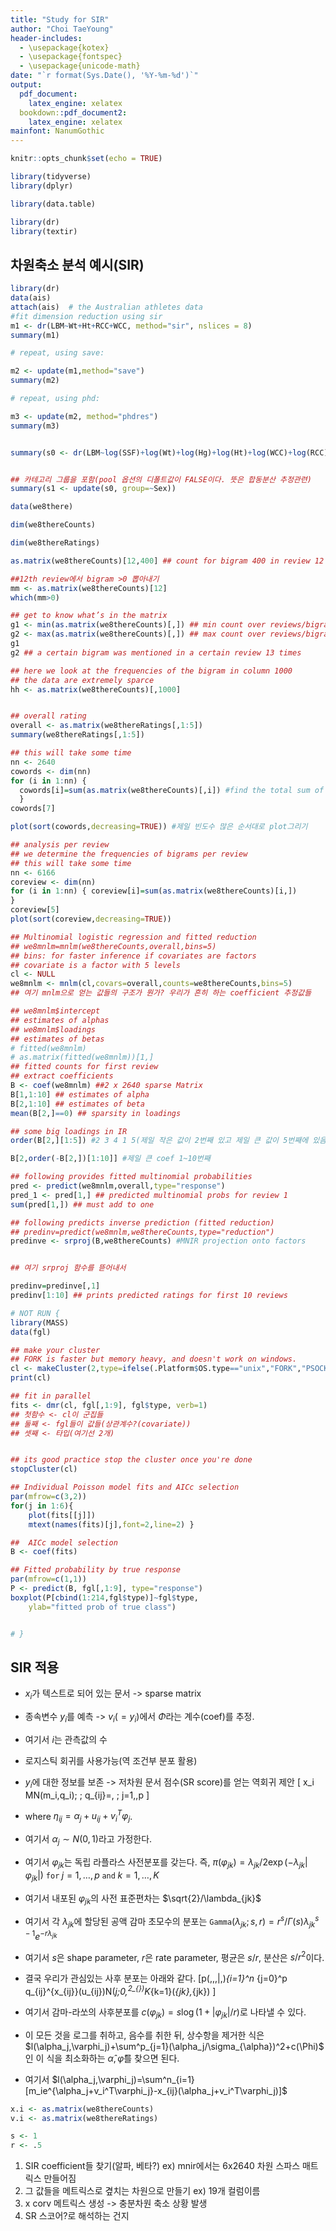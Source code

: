 ```yaml
---
title: "Study for SIR"
author: "Choi TaeYoung"
header-includes:
  - \usepackage{kotex}
  - \usepackage{fontspec}
  - \usepackage{unicode-math}
date: "`r format(Sys.Date(), '%Y-%m-%d')`"
output: 
  pdf_document: 
    latex_engine: xelatex
  bookdown::pdf_document2:
    latex_engine: xelatex
mainfont: NanumGothic
---
```


```r
knitr::opts_chunk$set(echo = TRUE)
```

```r
library(tidyverse)
library(dplyr)

library(data.table)

library(dr)
library(textir)
```


## 차원축소 분석 예시(SIR)
```r
library(dr)
data(ais)
attach(ais)  # the Australian athletes data
#fit dimension reduction using sir
m1 <- dr(LBM~Wt+Ht+RCC+WCC, method="sir", nslices = 8)
summary(m1)

# repeat, using save:

m2 <- update(m1,method="save")
summary(m2)

# repeat, using phd:

m3 <- update(m2, method="phdres")
summary(m3)


summary(s0 <- dr(LBM~log(SSF)+log(Wt)+log(Hg)+log(Ht)+log(WCC)+log(RCC)+log(Hc)+log(Ferr), data=ais, slice.function=dr.slices.arc, nslices=8, chi2approx="wood", numdir=4, method="sir"))


## 카테고리 그룹을 포함(pool 옵션의 디폴트값이 FALSE이다. 뜻은 합동분산 추정관련)
summary(s1 <- update(s0, group=~Sex))
```



```r
data(we8there)

dim(we8thereCounts)

dim(we8thereRatings)

as.matrix(we8thereCounts)[12,400] ## count for bigram 400 in review 12

##12th review에서 bigram >0 뽑아내기
mm <- as.matrix(we8thereCounts)[12] 
which(mm>0)

## get to know what’s in the matrix
g1 <- min(as.matrix(we8thereCounts)[,]) ## min count over reviews/bigrams
g2 <- max(as.matrix(we8thereCounts)[,]) ## max count over reviews/bigrams 
g1
g2 ## a certain bigram was mentioned in a certain review 13 times

## here we look at the frequencies of the bigram in column 1000 
## the data are extremely sparce
hh <- as.matrix(we8thereCounts)[,1000]


## overall rating 
overall <- as.matrix(we8thereRatings[,1:5])
summary(we8thereRatings[,1:5])
```


```r
## this will take some time 
nn <- 2640 
cowords <- dim(nn) 
for (i in 1:nn) {
  cowords[i]=sum(as.matrix(we8thereCounts)[,i]) #find the total sum of each different bigram 
  } 
cowords[7]

plot(sort(cowords,decreasing=TRUE)) #제일 빈도수 많은 순서대로 plot그리기
```

```r
## analysis per review
## we determine the frequencies of bigrams per review 
## this will take some time 
nn <- 6166 
coreview <- dim(nn) 
for (i in 1:nn) { coreview[i]=sum(as.matrix(we8thereCounts)[i,]) 
} 
coreview[5]
plot(sort(coreview,decreasing=TRUE))
```

```r
## Multinomial logistic regression and fitted reduction 
## we8mnlm=mnlm(we8thereCounts,overall,bins=5) 
## bins: for faster inference if covariates are factors
## covariate is a factor with 5 levels 
cl <- NULL 
we8mnlm <- mnlm(cl,covars=overall,counts=we8thereCounts,bins=5)
## 여기 mnlm으로 얻는 값들의 구조가 뭔가? 우리가 흔히 하는 coefficient 추정값들 

## we8mnlm$intercept 
## estimates of alphas 
## we8mnlm$loadings 
## estimates of betas 
# fitted(we8mnlm)
# as.matrix(fitted(we8mnlm))[1,]
## fitted counts for first review
## extract coefficients 
B <- coef(we8mnlm) ##2 x 2640 sparse Matrix
B[1,1:10] ## estimates of alpha
B[2,1:10] ## estimates of beta
mean(B[2,]==0) ## sparsity in loadings

## some big loadings in IR 
order(B[2,][1:5]) #2 3 4 1 5(제일 작은 값이 2번째 있고 제일 큰 값이 5번째에 있음)

B[2,order(-B[2,])[1:10]] #제일 큰 coef 1~10번째

## following provides fitted multinomial probabilities
pred <- predict(we8mnlm,overall,type="response")
pred_1 <- pred[1,] ## predicted multinomial probs for review 1 
sum(pred[1,]) ## must add to one

## following predicts inverse prediction (fitted reduction)
## predinv=predict(we8mnlm,we8thereCounts,type="reduction")
predinve <- srproj(B,we8thereCounts) #MNIR projection onto factors 


## 여기 srproj 함수를 뜯어내서 

predinv=predinve[,1] 
predinv[1:10] ## prints predicted ratings for first 10 reviews
```


```r
# NOT RUN {
library(MASS)
data(fgl)

## make your cluster 
## FORK is faster but memory heavy, and doesn't work on windows.
cl <- makeCluster(2,type=ifelse(.Platform$OS.type=="unix","FORK","PSOCK")) 
print(cl)

## fit in parallel
fits <- dmr(cl, fgl[,1:9], fgl$type, verb=1)
## 첫함수 <- cl이 군집들
## 둘째 <- fgl들이 값들(상관계수?(covariate))
## 셋째 <- 타입(여기선 2개)


## its good practice stop the cluster once you're done
stopCluster(cl)

## Individual Poisson model fits and AICc selection
par(mfrow=c(3,2))
for(j in 1:6){
	plot(fits[[j]])
	mtext(names(fits)[j],font=2,line=2) }

##  AICc model selection
B <- coef(fits)

## Fitted probability by true response
par(mfrow=c(1,1))
P <- predict(B, fgl[,1:9], type="response")
boxplot(P[cbind(1:214,fgl$type)]~fgl$type, 
	ylab="fitted prob of true class")


# }
```
 
## SIR 적용

- $x_i$가 텍스트로 되어 있는 문서 -> sparse matrix 
- 종속변수 $y_i$를 예측 -> $v_i(=y_i)$에서 $\Phi$라는 계수(coef)를 추정.
- 여기서 $i$는 관측값의 수
- 로지스틱 회귀를 사용가능(역 조건부 분포 활용)
- $y_i$에 대한 정보를 보존 -> 저차원 문서 점수(SR score)를 얻는 역회귀 제안
\[ x_i \sim MN(m_i,q_i)\; \texttt{with}\; q_{ij}=\frac{\exp(\eta_{ij})}{\sum_{i=1^{p}\exp(\eta_{ij})}}, \; j=1,\dots,p
    \]
- where $\eta_{ij}=\alpha_j+u_{ij}+v_i^T \varphi_j$.
- 여기서 $\alpha_j \sim N(0,1)$라고 가정한다.
- 여기서 $\varphi_{jk}$는 독립 라플라스 사전분포를 갖는다. 즉, $\pi(\varphi_{jk})=\lambda_{jk}/2\exp(-\lambda_{jk}|\varphi_{jk}|)$ $\texttt{for}\; j = 1, \dots, p \;\texttt{and} \; k = 1, \dots, K$
- 여기서 내포된 $\varphi_{jk}$의 사전 표준편차는 $\sqrt{2}/\lambda_{jk}$
- 여기서 각 $\lambda_{jk}$에 할당된 공액 감마 초모수의 분포는 $\texttt{Gamma}(\lambda_{jk};s,r)=r^s/\Gamma(s)\lambda^{s-1}_{jk}e^{-r\lambda_{jk}}$
- 여기서 $s$은 shape parameter, $r$은 rate parameter, 평균은 $s/r$, 분산은 $s/r^2$이다.

- 결국 우리가 관심있는 사후 분포는 아래와 같다.
\[p(\mathbf{\Phi},\mathbf{\alpha},\mathbf{\lambda},\mathbf{U}|\mathbf{X},\mathbf{V})\propto \prod_{i=1}^n \prod_{j=0}^p q_{ij}^{x_{ij}}\pi(u_{ij})N(\alpha_j;0,\sigma^2_{\alpha})\prod^K_{k=1}\text{GL}(\varphi_{jk},\lambda_{jk})
\]

- 여기서 감마-라쏘의 사후분포를 $c(\varphi_{jk})=s\log(1+|\varphi_{jk}|/r)$로 나타낼 수 있다.

- 이 모든 것을 로그를 취하고, 음수를 취한 뒤, 상수항을 제거한 식은 $l(\alpha_j,\varphi_j)+\sum^p_{j=1}(\alpha_j/\sigma_{\alpha})^2+c(\Phi)$ 인 이 식을 최소화하는 $\hat{\alpha}, \hat{\varphi}$를 찾으면 된다.

- 여기서 $l(\alpha_j,\varphi_j)=\sum^n_{i=1}[m_ie^{\alpha_j+v_i^T\varphi_j}-x_{ij}(\alpha_j+v_i^T\varphi_j)]$
```r
x.i <- as.matrix(we8thereCounts)
v.i <- as.matrix(we8thereRatings)

s <- 1
r <- .5


```
 

1. SIR coefficient들 찾기(알파, 베타?) ex) mnir에서는 6x2640 차원 스파스 매트릭스 만들어짐
2. 그 값들을 메트릭스로 곂치는 차원으로 만들기 ex) 19개 컬럼이름
3. x corv 메트릭스 생성 -> 충분차원 축소 상황 발생
4. SR 스코어?로 해석하는 건지